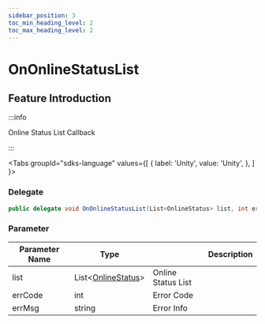 ```yaml
---
sidebar_position: 3
toc_min_heading_level: 2
toc_max_heading_level: 2
---
```


# OnOnlineStatusList

## Feature Introduction

:::info

Online Status List Callback

:::

<Tabs
groupId="sdks-language"
values={[
{ label: 'Unity', value: 'Unity', },
]
}>

<TabItem value="Unity">

### Delegate

```C# showLineNumbers
public delegate void OnOnlineStatusList(List<OnlineStatus> list, int errCode, string errMsg);
```

### Parameter

| Parameter Name | Type                           || Description     |
| -------- | -------------------------------------------------------------------------------------- | -------- | -------- |
| list | List<[OnlineStatus](/class/user/userStatusInfo.mdx)> | Online Status List |
| errCode | int | Error Code |
| errMsg | string |Error Info |

</TabItem>

</Tabs>
